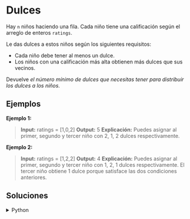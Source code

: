 # Dulces

Hay `n` niños haciendo una fila. Cada niño tiene una calificación según el arreglo de enteros `ratings`.

Le das dulces a estos niños según los siguientes requisitos:

- Cada niño debe tener al menos un dulce.
- Los niños con una calificación más alta obtienen más dulces que sus vecinos.

Devuelve *el número mínimo de dulces que necesitas tener para distribuir los dulces a los niños.*

## Ejemplos

**Ejemplo 1:**
> **Input:** ratings = [1,0,2]
> **Output:** 5
> **Explicación:** Puedes asignar al primer, segundo y tercer niño con 2, 1, 2 dulces respectivamente.

**Ejemplo 2:**
> **Input:** ratings = [1,2,2]
> **Output:** 4
> **Explicación:** Puedes asignar al primer, segundo y tercer niño con 1, 2, 1 dulces respectivamente.
> El tercer niño obtiene 1 dulce porque satisface las dos condiciones anteriores.

## Soluciones

<details>
    <summary>Python</summary>
```python
class Solution:
   def candy(self, ratings: List[int]) -> int:
       n = len(ratings)
       candies = [1] * n
       
       # Paso 1: Asignar curva creciente con dulces crecientes
       for i in range(1, n):
           if ratings[i] > ratings[i-1]:
               candies[i] = 1 + candies[i-1]
       
       # Paso 2: Asignar curva decreciente con dulces crecientes
       total = candies[-1]
       for i in range(n-1, 0, -1):
           if ratings[i-1] > ratings[i]:
               candies[i-1] = max(candies[i-1], 1 + candies[i])
           total += candies[i-1]
       
       return total
```
</details>